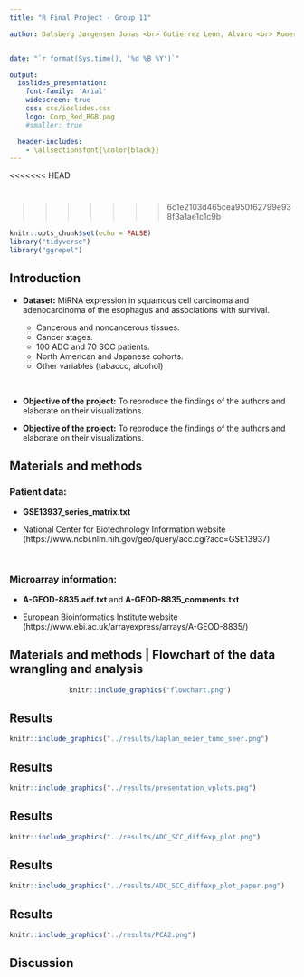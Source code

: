 ```yaml
---
title: "R Final Project - Group 11"

author: Dalsberg Jørgensen Jonas <br> Gutierrez Leon, Alvaro <br> Romero Yianni, Daniel <br> Hoang Viet Minh Pham, Jake <br> 


date: "`r format(Sys.time(), '%d %B %Y')`"

output: 
  ioslides_presentation: 
    font-family: 'Arial'
    widescreen: true
    css: css/ioslides.css
    logo: Corp_Red_RGB.png
    #smaller: true

  header-includes:
    - \allsectionsfont{\color{black}}
---
```




<<<<<<< HEAD
<!-- <style type="text/css"> -->
<!-- body p { -->
<!--   color: #000000; -->
<!-- } -->
<!-- </style> -->



<!-- This allows to change color of text individually  -->
<!-- - <span style="color:red">**Source of the dataset:** MiRNA expression in squamous cell carcinoma and adenocarcinoma of the esophagus and associations with survival.</span> -->
<!-- <br> -->
=======

>>>>>>> 6c1e2103d465cea950f62799e938f3a1ae1c1c9b
```r
knitr::opts_chunk$set(echo = FALSE)
library("tidyverse")
library("ggrepel")
```


## Introduction {data-background=#FFFFFF}
- **Dataset:** MiRNA expression in squamous cell carcinoma and adenocarcinoma of the esophagus and associations with survival.

    - Cancerous and  noncancerous tissues.
    - Cancer stages.
    - 100 ADC and 70 SCC patients.
    - North American and Japanese cohorts.
    - Other variables (tabacco, alcohol)
     

<br>


- **Objective of the project:** To reproduce the findings of the authors and elaborate on their visualizations.

- **Objective of the project:** To reproduce the findings of the authors and elaborate on their visualizations.

## Materials and methods {data-background=#FFFFFF}
### **Patient data**: 
- **GSE13937_series_matrix.txt**
<br>

- National Center for Biotechnology Information website   (https://www.ncbi.nlm.nih.gov/geo/query/acc.cgi?acc=GSE13937)

<br>

### **Microarray information**:
- **A-GEOD-8835.adf.txt** and **A-GEOD-8835_comments.txt** 

- European Bioinformatics Institute website (https://www.ebi.ac.uk/arrayexpress/arrays/A-GEOD-8835/)  


## Materials and methods | **Flowchart of the data wrangling and analysis** {data-background=#FFFFFF}

<center>
```r
knitr::include_graphics("flowchart.png") 
``` 
</center>


## Results {data-background=#FFFFFF}
```r
knitr::include_graphics("../results/kaplan_meier_tumo_seer.png")
```

## Results {data-background=#FFFFFF}
```r
knitr::include_graphics("../results/presentation_vplots.png")
```

## Results {data-background=#FFFFFF}
```r
knitr::include_graphics("../results/ADC_SCC_diffexp_plot.png")
```

## Results {data-background=#FFFFFF}
```r
knitr::include_graphics("../results/ADC_SCC_diffexp_plot_paper.png")
```

## Results {data-background=#FFFFFF}
```r
knitr::include_graphics("../results/PCA2.png")
```

## Discussion {data-background=#FFFFFF}

